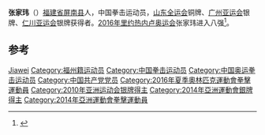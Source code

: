 {{expand|time=2016-08-17T04:59:22+00:00}}
'''张家玮'''（{{bd|1989年|8月1日||}}）[[福建省|福建省]][[屏南县|屏南县]]人，中国拳击运动员，[[山东全运会|山东全运会]]铜牌、[[广州亚运会|广州亚运会]]银牌、[[2014年亚洲运动会|仁川亚运会]]银牌获得者。[[2016年里约热内卢奥运会|2016年里约热内卢奥运会]]张家玮进入八强<ref>{{cite web|url=http://sports.sina.com.cn/others/boxing/2016-08-15/doc-ifxuxnak0248881.shtml|title=张家玮完美复仇进8强 暴雨梨花钉力挫韩国拳手|publisher=新浪体育|date=2016-08-15|accessdate=2016-11-01|archive-date=2016-11-01|archive-url=https://web.archive.org/web/20161101164422/http://sports.sina.com.cn/others/boxing/2016-08-15/doc-ifxuxnak0248881.shtml}}</ref>。

== 参考 ==
{{reflist}}

{{DEFAULTSORT:Zhang Jiawei}}
[[Category:张姓|Jiawei]]
[[Category:福州籍运动员|Category:福州籍运动员]]
[[Category:中国拳击运动员|Category:中国拳击运动员]]
[[Category:中国奥运拳击运动员|Category:中国奥运拳击运动员]]
[[Category:中国共产党党员|Category:中国共产党党员]]
[[Category:2016年夏季奧林匹克運動會拳擊運動員|Category:2016年夏季奧林匹克運動會拳擊運動員]]
[[Category:2010年亚洲运动会银牌得主|Category:2010年亚洲运动会银牌得主]]
[[Category:2014年亞洲運動會銀牌得主|Category:2014年亞洲運動會銀牌得主]]
[[Category:2014年亞洲運動會拳擊運動員|Category:2014年亞洲運動會拳擊運動員]]